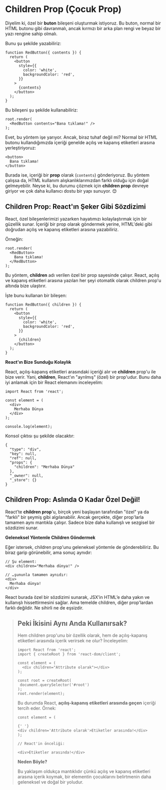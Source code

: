 # Children Prop (Çocuk Prop)

Diyelim ki, özel bir **buton** bileşeni oluşturmak istiyoruz. Bu buton, normal bir HTML butonu gibi davranmalı, ancak kırmızı bir arka plan rengi ve beyaz bir yazı rengine sahip olmalı.

Bunu şu şekilde yazabiliriz:

```
function RedButton({ contents }) {
  return (
    <button
      style={{
        color: 'white',
        backgroundColor: 'red',
      }}
    >
      {contents}
    </button>
  );
}
```

Bu bileşeni şu şekilde kullanabiliriz:

```
root.render(
  <RedButton contents="Bana tıklama!" />
);
```

Evet, bu yöntem işe yarıyor. Ancak, biraz tuhaf değil mi? Normal bir HTML butonu kullandığımızda içeriği genelde açılış ve kapanış etiketleri arasına yerleştiriyoruz:

```
<button>
  Bana tıklama!
</button>
```

Burada ise, içeriği bir **prop** olarak (`contents`) gönderiyoruz. Bu yöntem çalışsa da, HTML kullanım alışkanlıklarımızdan farklı olduğu için doğal gelmeyebilir. Neyse ki, bu durumu çözmek için **children prop** devreye giriyor ve çok daha kullanıcı dostu bir yapı sunuyor. 😊

## Children Prop: React'ın Şeker Gibi Sözdizimi

React, özel bileşenlerimizi yazarken hayatımızı kolaylaştırmak için bir güzellik sunar. İçeriği bir prop olarak göndermek yerine, HTML'deki gibi doğrudan açılış ve kapanış etiketleri arasına yazabiliriz.

Örneğin:

```
root.render(
  <RedButton>
    Bana tıklama!
  </RedButton>
);
```

Bu yöntem, **children** adı verilen özel bir prop sayesinde çalışır. React, açılış ve kapanış etiketleri arasına yazılan her şeyi otomatik olarak children prop'u altında bize ulaştırır.

İşte bunu kullanan bir bileşen:

```
function RedButton({ children }) {
  return (
    <button
      style={{
        color: 'white',
        backgroundColor: 'red',
      }}
    >
      {children}
    </button>
  );
}
```

**React'ın Bize Sunduğu Kolaylık**

React, açılış-kapanış etiketleri arasındaki içeriği alır ve **children** prop'u ile bize verir. Yani, **children**, React'ın "ayrılmış" (özel) bir prop'udur. Bunu daha iyi anlamak için bir React elemanını inceleyelim:

```
import React from 'react';

const element = (
  <div>
    Merhaba Dünya
  </div>
);

console.log(element);
```

Konsol çıktısı şu şekilde olacaktır:

```
{
  "type": "div",
  "key": null,
  "ref": null,
  "props": {
    "children": "Merhaba Dünya"
  },
  "_owner": null,
  "_store": {}
}
```

## Children Prop: Aslında O Kadar Özel Değil!

React’te **children prop**'u, birçok yeni başlayan tarafından "özel" ya da "farklı" bir şeymiş gibi algılanabilir. Ancak gerçekte, diğer prop'larla tamamen aynı mantıkla çalışır. Sadece bize daha kullanışlı ve sezgisel bir sözdizimi sunar.

**Geleneksel Yöntemle Children Göndermek**

Eğer istersek, children prop'unu geleneksel yöntemle de gönderebiliriz. Bu biraz garip görünebilir, ama sonuç aynıdır:

```
// Şu element:
<div children="Merhaba dünya!" />

// …şununla tamamen aynıdır:
<div>
  Merhaba dünya!
</div>
```

React burada özel bir sözdizimi sunarak, JSX’in HTML’e daha yakın ve kullanışlı hissettirmesini sağlar. Ama temelde children, diğer prop'lardan farklı değildir. Ne sihirli ne de eşsizdir.

> ## Peki İkisini Aynı Anda Kullanırsak?
>
> Hem children prop'unu bir özellik olarak, hem de açılış-kapanış etiketleri arasında içerik verirsek ne olur? İnceleyelim:
>
> ```
> import React from 'react';
> import { createRoot } from 'react-dom/client';
>
> const element = (
>   <div children="Attribute olarak"></div>
> );
>
> const root = createRoot(
>  document.querySelector('#root')
> );
> root.render(element);
> ```
>
> Bu durumda React, **açılış-kapanış etiketleri arasında geçen** içeriği tercih eder. Örnek:
>
> ```
> const element = (
>
> {' '}
> <div children='Attribute olarak'>Etiketler arasında!</div>
> );
>
> // React'in önceliği:
>
> <div>Etiketler arasında!</div>
> ```
>
> **Neden Böyle?**
>
> Bu yaklaşım oldukça mantıklıdır çünkü açılış ve kapanış etiketleri arasına içerik koymak, bir elementin çocuklarını belirtmenin daha geleneksel ve doğal bir yoludur.
